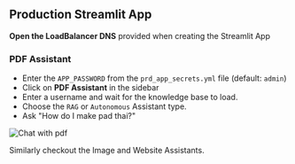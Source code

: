 ## Production Streamlit App

**Open the LoadBalancer DNS** provided when creating the Streamlit App

### PDF Assistant

- Enter the `APP_PASSWORD` from the `prd_app_secrets.yml` file (default: `admin`)
- Click on **PDF Assistant** in the sidebar
- Enter a username and wait for the knowledge base to load.
- Choose the `RAG` or `Autonomous` Assistant type.
- Ask "How do I make pad thai?"

![Chat with pdf](/images/ai-app-pdf-assistant-prd.png)

<Tip>

Similarly checkout the Image and Website Assistants.

</Tip>
